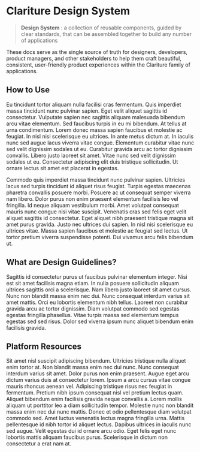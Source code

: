 
<Meta title='Start Here' />

# Clariture Design System

> **Design System**
> : a collection of reusable components, guided by clear standards, that can be assembled together to build any number of applications

These docs serve as the single source of truth for designers, developers, product managers, and other stakeholders to help them craft beautiful, consistent, user-friendly product experiences within the Clariture family of applications.

## How to Use

Eu tincidunt tortor aliquam nulla facilisi cras fermentum. Quis imperdiet massa tincidunt nunc pulvinar sapien. Eget velit aliquet sagittis id consectetur. Vulputate sapien nec sagittis aliquam malesuada bibendum arcu vitae elementum. Sed faucibus turpis in eu mi bibendum. At tellus at urna condimentum. Lorem donec massa sapien faucibus et molestie ac feugiat. In nisl nisi scelerisque eu ultrices. In ante metus dictum at. In iaculis nunc sed augue lacus viverra vitae congue. Elementum curabitur vitae nunc sed velit dignissim sodales ut eu. Curabitur gravida arcu ac tortor dignissim convallis. Libero justo laoreet sit amet. Vitae nunc sed velit dignissim sodales ut eu. Consectetur adipiscing elit duis tristique sollicitudin. Ut ornare lectus sit amet est placerat in egestas.

Commodo quis imperdiet massa tincidunt nunc pulvinar sapien. Ultricies lacus sed turpis tincidunt id aliquet risus feugiat. Turpis egestas maecenas pharetra convallis posuere morbi. Posuere ac ut consequat semper viverra nam libero. Dolor purus non enim praesent elementum facilisis leo vel fringilla. Id neque aliquam vestibulum morbi. Amet volutpat consequat mauris nunc congue nisi vitae suscipit. Venenatis cras sed felis eget velit aliquet sagittis id consectetur. Eget aliquet nibh praesent tristique magna sit amet purus gravida. Justo nec ultrices dui sapien. In nisl nisi scelerisque eu ultrices vitae. Massa sapien faucibus et molestie ac feugiat sed lectus. Ut tortor pretium viverra suspendisse potenti. Dui vivamus arcu felis bibendum ut.

## What are Design Guidelines?

Sagittis id consectetur purus ut faucibus pulvinar elementum integer. Nisi est sit amet facilisis magna etiam. In nulla posuere sollicitudin aliquam ultrices sagittis orci a scelerisque. Nam libero justo laoreet sit amet cursus. Nunc non blandit massa enim nec dui. Nunc consequat interdum varius sit amet mattis. Orci eu lobortis elementum nibh tellus. Laoreet non curabitur gravida arcu ac tortor dignissim. Diam volutpat commodo sed egestas egestas fringilla phasellus. Vitae turpis massa sed elementum tempus egestas sed sed risus. Dolor sed viverra ipsum nunc aliquet bibendum enim facilisis gravida.

## Platform Resources

Sit amet nisl suscipit adipiscing bibendum. Ultricies tristique nulla aliquet enim tortor at. Non blandit massa enim nec dui nunc. Nunc consequat interdum varius sit amet. Dolor purus non enim praesent. Augue eget arcu dictum varius duis at consectetur lorem. Ipsum a arcu cursus vitae congue mauris rhoncus aenean vel. Adipiscing tristique risus nec feugiat in fermentum. Pretium nibh ipsum consequat nisl vel pretium lectus quam. Aliquet bibendum enim facilisis gravida neque convallis a. Lorem mollis aliquam ut porttitor leo a diam sollicitudin tempor. Molestie nunc non blandit massa enim nec dui nunc mattis. Donec et odio pellentesque diam volutpat commodo sed. Amet luctus venenatis lectus magna fringilla urna. Mattis pellentesque id nibh tortor id aliquet lectus. Dapibus ultrices in iaculis nunc sed augue. Velit egestas dui id ornare arcu odio. Eget felis eget nunc lobortis mattis aliquam faucibus purus. Scelerisque in dictum non consectetur a erat nam at.
